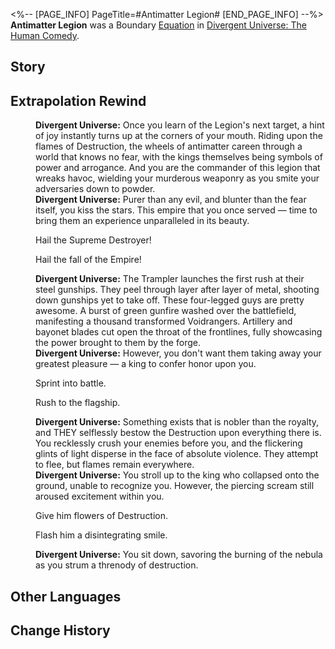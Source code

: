 <%-- [PAGE_INFO]
PageTitle=#Antimatter Legion#
[END_PAGE_INFO] --%>
{{Removed|Equation}}
{{Equation Infobox
|period   = The Human Comedy
|rarity   = boundary
|path1    = Destruction*16
|effect   = Spend 100 points of Energy to use the ability and achieve Boundary Resonance with the Path of Destruction, dealing Fire DMG to all enemies. Whenever a character is attacked or loses HP, they will gain an additional hit of DMG the next time the Boundary Resonance is triggered, up to {{Color|h|20}} hits.
|mentions = Antimatter Legion; Nanook
}}
'''Antimatter Legion''' was a Boundary [[Divergent Universe: The Human Comedy/Equatoins|Equation]] in [[Divergent Universe: The Human Comedy]].

==Story==
{{Description|To this day, you can still remember that sheer joy, when the implosion bomb devoured the Blue Robin star system in one fell swoop, the heavy air of destruction suffocating that ridged space. As the most decorated general of the empire, the allure of those so-called riches and glory have long been unable to slake your desire &mdash; you seek despair and destruction! You will toy with those rebels in the palm of your hand, sprinkling false hope on them, and then, when you lure them into your trap, you will absolutely shatter that hope.<br /><br />Then THEIR gaze finally falls upon you. As you hear the wails of the weak, the brands of Destruction sear into their bodies, and you savor this moment &mdash; you destroy your own self, and you are reborn anew. The mission that the Supreme Destroyer has entrusted unto you, a brutality that cannot be fettered surging through your chest... Your multitudes will all be transformed into balls of anti-matter flames, wreaking havoc across the battlefield with abandon, incapable of distinguishing friend from foe.}}
<!--
==Gameplay Notes==
* 
-->
==Extrapolation Rewind==
{{Dialogue Start}}
:'''Divergent Universe:''' Once you learn of the Legion's next target, a hint of joy instantly turns up at the corners of your mouth. Riding upon the flames of Destruction, the wheels of antimatter careen through a world that knows no fear, with the kings themselves being symbols of power and arrogance. And you are the commander of this legion that wreaks havoc, wielding your murderous weaponry as you smite your adversaries down to powder.
:'''Divergent Universe:''' Purer than any evil, and blunter than the fear itself, you kiss the stars. This empire that you once served &mdash; time to bring them an experience unparalleled in its beauty.
:{{DIcon|Arrow}} Hail the Supreme Destroyer!
:{{DIcon|Arrow}} Hail the fall of the Empire!
:'''Divergent Universe:''' The Trampler launches the first rush at their steel gunships. They peel through layer after layer of metal, shooting down gunships yet to take off. These four-legged guys are pretty awesome. A burst of green gunfire washed over the battlefield, manifesting a thousand transformed Voidrangers. Artillery and bayonet blades cut open the throat of the frontlines, fully showcasing the power brought to them by the forge.
:'''Divergent Universe:''' However, you don't want them taking away your greatest pleasure &mdash; a king to confer honor upon you.
:{{DIcon|Arrow}} Sprint into battle.
:{{DIcon|Arrow}} Rush to the flagship.
:'''Divergent Universe:''' Something exists that is nobler than the royalty, and THEY selflessly bestow the Destruction upon everything there is. You recklessly crush your enemies before you, and the flickering glints of light disperse in the face of absolute violence. They attempt to flee, but flames remain everywhere.
:'''Divergent Universe:''' You stroll up to the king who collapsed onto the ground, unable to recognize you. However, the piercing scream still aroused excitement within you.
:{{DIcon|Arrow}} Give him flowers of Destruction.
:{{DIcon|Arrow}} Flash him a disintegrating smile.
:'''Divergent Universe:''' You sit down, savoring the burning of the nebula as you strum a threnody of destruction.
{{Dialogue End}}

==Other Languages==
{{Other Languages
|en   = Antimatter Legion
|zhs  = 反物质军团
|zht  = 反物質軍團
|ja   = {{Rubi|反物質|はんぶっしつ}}レギオン
|ko   = 반물질 군단
|es   = Legión Antimateria
|fr   = Légion d'antimatière
|ru   = Легион Антиматерии
|th   = กองทัพ Antimatter
|vi   = Quân Đoàn Phản Vật Chất
|de   = Antimaterie-Legion
|id   = Antimatter Legion
|pt   = Legião Antimatéria
}}

==Change History==
{{Change History|2.3}}